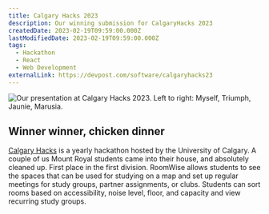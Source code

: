 ---
title: Calgary Hacks 2023
description: Our winning submission for CalgaryHacks 2023
createdDate: 2023-02-19T09:59:00.000Z
lastModifiedDate: 2023-02-19T09:59:00.000Z
tags:
  - Hackathon
  - React
  - Web Development
externalLink: https://devpost.com/software/calgaryhacks23
---
![](/images/calgary-hacks-2023/image.png "Our presentation at Calgary Hacks 2023. Left to right: Myself, Triumph, Jaunie, Marusia.")

## Winner winner, chicken dinner

[Calgary Hacks](https://calgaryhacks.ca/) is a yearly hackathon hosted by the University of Calgary. A couple of us Mount Royal students came into their house, and absolutely cleaned up. First place in the first division. RoomWise allows students to see the spaces that can be used for studying on a map and set up regular meetings for study groups, partner assignments, or clubs. Students can sort rooms based on accessibility, noise level, floor, and capacity and view recurring study groups.
